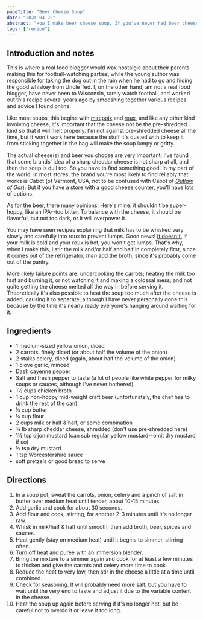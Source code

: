 ```yaml
---
pageTitle: "Beer Cheese Soup"
date: "2024-04-22"
abstract: "How I make beer cheese soup. If you've never had beer cheese soup, it's just as amazing as it sounds."
tags: ["recipe"]
---
```


## Introduction and notes
This is where a real food blogger would wax nostalgic about their parents making this for football-watching parties, while the young author was responsible for taking the dog out in the rain when he had to go and hiding the good whiskey from Uncle Ted. I, on the other hand, am not a real food blogger, have never been to Wisconsin, rarely watch football, and worked out this recipe several years ago by smooshing together various recipes and advice I found online.

Like most soups, this begins with [mirepoix](https://en.wikipedia.org/wiki/Mirepoix) and [roux](https://en.wikipedia.org/wiki/Roux), and like any other kind involving cheese, it's important that the cheese not be the pre-shredded kind so that it will melt properly. I'm not against pre-shredded cheese all the time, but it won't work here because the stuff it's dusted with to keep it from sticking together in the bag will make the soup lumpy or gritty.

The actual cheese(s) and beer you choose are very important. I've found that some brands' idea of a sharp cheddar cheese is not sharp at all, and then the soup is dull too. So you have to find something good. In my part of the world, in most stores, the brand you're most likely to find reliably that works is Cabot (of Vermont, USA, not to be confused with Cabot of [_Outlaw of Gor_](https://youtu.be/WkgyvgG2fXs?si=zcdol1mIlE1M9XGQ)). But if you have a store with a good cheese counter, you'll have lots of options. 

As for the beer, there many opinions. Here's mine: it shouldn't be super-hoppy, like an IPA--too bitter. To balance with the cheese, it should be flavorful, but not too dark, or it will overpower it. 

You may have seen recipes explaining that milk has to be whisked very slowly and carefully into roux to prevent lumps. Good news! [It doesn't.](https://foodwishes.blogspot.com/2010/04/secret-to-lump-free-sauce.html) If your milk is cold and your roux is hot, you won't get lumps. That's why, when I make this, I stir the milk and/or half and half in completely first, since it comes out of the refrigerator, _then_ add the broth, since it's probably come out of the pantry.

More likely failure points are: undercooking the carrots; heating the milk too fast and burning it, or not watching it and making a colossal mess; and not quite getting the cheese melted all the way in before serving it. Theoretically it's also possible to heat the soup too much after the cheese is added, causing it to separate, although I have never personally done this because by the time it's nearly ready everyone's hanging around waiting for it.

## Ingredients
- 1 medium-sized yellow onion, diced
- 2 carrots, finely diced (or about half the volume of the onion)
- 2 stalks celery, diced (again, about half the volume of the onion)
- 1 clove garlic, minced
- Dash cayenne pepper
- Salt and fresh pepper to taste (a lot of people like white pepper for milky soups or sauces, although I've never bothered)
- 1½ cups chicken broth
- 1 cup non-hoppy mid-weight craft beer (unfortunately, the chef has to drink the rest of the can)
- ¼ cup butter
- ¼ cup flour
- 2 cups milk or half & half, or some combination
- ¾ lb sharp cheddar cheese, shredded (don't use pre-shredded here)
- 1½ tsp dijon mustard (can sub regular yellow mustard--omit dry mustard if so)
- ½ tsp dry mustard
- 1 tsp Worcestershire sauce
- soft pretzels or good bread to serve

## Directions
1. In a soup pot, sweat the carrots, onion, celery and a pinch of salt in butter over medium heat until tender, about 10-15 minutes. 
2. Add garlic and cook for about 30 seconds.
3. Add flour and cook, stirring, for another 2-3 minutes until it's no longer raw.
4. Whisk in milk/half & half until smooth, then add broth, beer, spices and sauces.
5. Heat gently (stay on medium heat) until it begins to simmer, stirring often.
6. Turn off heat and puree with an immersion blender.
7. Bring the mixture to a simmer again and cook for at least a few minutes to thicken and give the carrots and celery more time to cook.
8. Reduce the heat to very low, then stir in the cheese a little at a time until combined.
9. Check for seasoning. It will probably need more salt, but you have to wait until the very end to taste and adjust it due to the variable content in the cheese.
10. Heat the soup up again before serving if it's no longer hot, but be careful not to overdo it or leave it too long.

